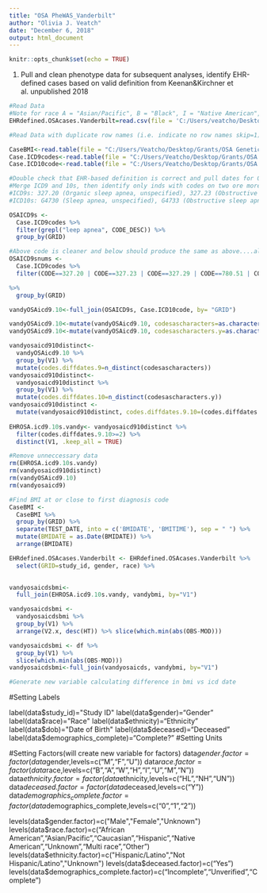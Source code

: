 ```yaml
---
title: "OSA PheWAS_Vanderbilt"
author: "Olivia J. Veatch"
date: "December 6, 2018"
output: html_document
---
```


```r
knitr::opts_chunk$set(echo = TRUE)
```

1) Pull and clean phenotype data for subsequent analyses, identify EHR-defined cases based on valid definition from Keenan&Kirchner et al. unpublished 2018
``` r
#Read Data
#Note for race A = "Asian/Pacific", B = "Black", I = "Native American", M = "Mixed", N = "Other", U = "Unknown", W = "White"
EHRdefined.OSAcases.Vanderbilt=read.csv(file = 'C:/Users/veatcho/Desktop/Grants/OSA Genetics R01/OSAGenetics_DATA_2018-11-07_1203.csv', header = TRUE, sep = ",", fill=TRUE)

#Read Data with duplicate row names (i.e. indicate no row names skip=1) and allow variables with missing values

CaseBMI<-read.table(file = "C:/Users/Veatcho/Desktop/Grants/OSA Genetics R01/PheWAS project/Potential_OSA_cases_18_88_vitals_bmi_raw.txt", header = TRUE, sep="\t", fill=TRUE)
Case.ICD9codes<-read.table(file = "C:/Users/Veatcho/Desktop/Grants/OSA Genetics R01/PheWAS project/Potential_OSA_cases_18_88_icd9.txt", header=TRUE, sep="\t", fill=TRUE)
Case.ICD10code<-read.table(file = "C:/Users/Veatcho/Desktop/Grants/OSA Genetics R01/PheWAS project/Potential_OSA_cases_18_88_icd10.txt", header=TRUE, sep="\t", fill=TRUE)

#Double check that EHR-based definition is correct and pull dates for OSA codes
#Merge ICD9 and 10s, then identify only inds with codes on two ore more dates (i.e., those meeting EHR-criteria for OSA in BioVU)
#ICD9s: 327.20 (Organic sleep apnea, unspecified), 327.23 (Obstructive sleep apnea [adult, pediatric]), 327.29 (Other organic sleep apnea), 780.51 (Insomnia with sleep apnea), 780.53 (Hypersomnia with sleep apnea), 780.57 (Sleep apnea [NOS]), 
#ICD10s: G4730 (Sleep apnea, unspecified), G4733 (Obstructive sleep apnea [adult, pediatric]) and G4739 (Other sleep apnea)

OSAICD9s <- 
  Case.ICD9codes %>%
  filter(grepl("leep apnea", CODE_DESC)) %>%
  group_by(GRID)

#Above code is cleaner and below should produce the same as above....always good to check and useful if there are no fuzzy matches for grep
OSAICD9snums <- 
  Case.ICD9codes %>%
  filter(CODE==327.20 | CODE==327.23 | CODE==327.29 | CODE==780.51 | CODE==780.53 | CODE==780.57)

%>%
  group_by(GRID)

vandyOSAicd9.10<-full_join(OSAICD9s, Case.ICD10code, by= "GRID")

vandyOSAicd9.10<-mutate(vandyOSAicd9.10, codesascharacters=as.character(V3.x))
vandyOSAicd9.10<-mutate(vandyOSAicd9.10, codesascharacters.y=as.character(V3.y))

vandyosaicd910distinct<-
  vandyOSAicd9.10 %>%
  group_by(V1) %>%
  mutate(codes.diffdates.9=n_distinct(codesascharacters))
vandyosaicd910distinct<-
  vandyosaicd910distinct %>%
  group_by(V1) %>%
  mutate(codes.diffdates.10=n_distinct(codesascharacters.y))
vandyosaicd910distinct <- 
  mutate(vandyosaicd910distinct, codes.diffdates.9.10=(codes.diffdates.9+codes.diffdates.10))
  
EHROSA.icd9.10s.vandy<- vandyosaicd910distinct %>%
  filter(codes.diffdates.9.10>=2) %>%
  distinct(V1, .keep_all = TRUE)

#Remove unneccessary data
rm(EHROSA.icd9.10s.vandy)
rm(vandyosaicd910distinct)
rm(vandyOSAicd9.10)
rm(vandyosaicd9)

#Find BMI at or close to first diagnosis code
CaseBMI <- 
  CaseBMI %>%
  group_by(GRID) %>%
  separate(TEST_DATE, into = c('BMIDATE', 'BMITIME'), sep = " ") %>%
  mutate(BMIDATE = as.Date(BMIDATE)) %>%
  arrange(BMIDATE)

EHRdefined.OSAcases.Vanderbilt <- EHRdefined.OSAcases.Vanderbilt %>%
  select(GRID=study_id, gender, race) %>%
  

vandyosaicdsbmi<-
  full_join(EHROSA.icd9.10s.vandy, vandybmi, by="V1")

vandyosaicdsbmi <-
  vandyosaicdsbmi %>%
  group_by(V1) %>% 
  arrange(V2.x, desc(HT)) %>% slice(which.min(abs(OBS-MOD)))

vandyosaicdsbmi <- df %>%
  group_by(V1) %>% 
  slice(which.min(abs(OBS-MOD)))
vandyosaicdsbmi<-full_join(vandyosaicds, vandybmi, by="V1")

#Generate new variable calculating difference in bmi vs icd date
```

#Setting Labels

label(data$study_id)="Study ID"
label(data$gender)="Gender"
label(data$race)="Race"
label(data$ethnicity)="Ethnicity"
label(data$dob)="Date of Birth"
label(data$deceased)="Deceased"
label(data$demographics_complete)="Complete?"
#Setting Units


#Setting Factors(will create new variable for factors)
data$gender.factor = factor(data$gender,levels=c("M","F","U"))
data$race.factor = factor(data$race,levels=c("B","A","W","H","I","U","M","N"))
data$ethnicity.factor = factor(data$ethnicity,levels=c("HL","NH","UN"))
data$deceased.factor = factor(data$deceased,levels=c("Y"))
data$demographics_complete.factor = factor(data$demographics_complete,levels=c("0","1","2"))

levels(data$gender.factor)=c("Male","Female","Unknown")
levels(data$race.factor)=c("African American","Asian/Pacific","Caucasian","Hispanic","Native American","Unknown","Multi race","Other")
levels(data$ethnicity.factor)=c("Hispanic/Latino","Not Hispanic/Latino","Unknown")
levels(data$deceased.factor)=c("Yes")
levels(data$demographics_complete.factor)=c("Incomplete","Unverified","Complete")
